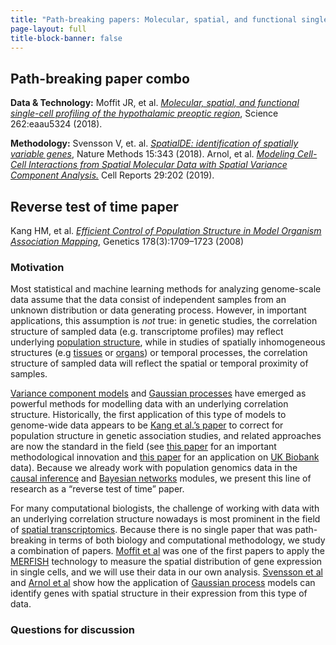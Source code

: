 ```yaml
---
title: "Path-breaking papers: Molecular, spatial, and functional single-cell profiling of the hypothalamic preoptic region & SpatialDE: identification of spatially variable genes"
page-layout: full
title-block-banner: false
---
```




::: {.callout-tip}
## Path-breaking paper combo

**Data & Technology:** Moffit JR, et al. [*Molecular, spatial, and functional single-cell profiling of the hypothalamic preoptic region*](https://doi.org/10.1126/science.aau5324), Science 262:eaau5324 (2018).

**Methodology:** Svensson V, et. al. [*SpatialDE: identification of spatially variable genes*](https://doi.org/10.1038%2Fnmeth.4636), Nature Methods 15:343 (2018).
Arnol, et al. [*Modeling Cell-Cell Interactions from Spatial Molecular Data with Spatial Variance Component Analysis.*](https://doi.org/10.1016/j.celrep.2019.08.077) Cell Reports 29:202 (2019).
:::

::: {.callout-note}
## Reverse test of time paper

Kang HM, et al. [*Efficient Control of Population Structure in Model Organism Association Mapping*](https://doi.org/10.1534/genetics.107.080101), Genetics 178(3):1709–1723 (2008)
:::


### Motivation

Most statistical and machine learning methods for analyzing genome-scale data assume that the data consist of independent samples from an unknown distribution or data generating process. However, in important applications, this assumption is *not* true: in genetic studies, the correlation structure of sampled data (e.g. transcriptome profiles) may reflect underlying [population structure](https://en.wikipedia.org/wiki/Population_structure_(genetics)), while in studies of spatially inhomogeneous structures (e.g [tissues](https://en.wikipedia.org/wiki/Tissue_(biology)) or [organs](https://en.wikipedia.org/wiki/Organ_(biology))) or temporal processes, the correlation structure of sampled data will reflect the spatial or temporal proximity of samples.

[Variance component models](https://en.wikipedia.org/wiki/Random_effects_model) and [Gaussian processes](https://en.wikipedia.org/wiki/Gaussian_process) have emerged as powerful methods for modelling data with an underlying correlation structure. Historically, the first application of this type of models to genome-wide data appears to be [Kang et al.'s paper](https://doi.org/10.1534/genetics.107.080101) to correct for population structure in genetic association studies, and related approaches are now the standard in the field (see [this paper](https://doi.org/10.1038/nmeth.1681) for an important methodological innovation and [this paper](https://doi.org/10.1038/s41588-018-0248-z) for an application on [UK Biobank](https://www.ukbiobank.ac.uk/) data). Because we already work with population genomics data in the [causal inference](../causal-inference/causal-assoc-genes-disease.qmd) and [Bayesian networks](../bayesian-networks/gene-regulatory-networks.qmd) modules, we present this line of research as a "reverse test of time" paper.

For many computational biologists, the challenge of working with data with an underlying correlation structure nowadays is most prominent in the field of [spatial transcriptomics](https://en.wikipedia.org/wiki/Spatial_transcriptomics). Because there is no single paper that was path-breaking in terms of both biology and computational methodology, we study a combination of papers. [Moffit et al](https://doi.org/10.1126/science.aau5324) was one of the first papers to apply the [MERFISH](https://zhuang.harvard.edu/merfish.html) technology to measure the spatial distribution of gene expression in single cells, and we will use their data in our own analysis. [Svensson et al](https://doi.org/10.1038%2Fnmeth.4636) and [Arnol et al](https://doi.org/10.1016/j.celrep.2019.08.077) show how the application of [Gaussian process](https://en.wikipedia.org/wiki/Gaussian_process) models can identify genes with spatial structure in their expression from this type of data.

### Questions for discussion
